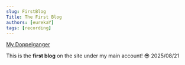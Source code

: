 ```yaml
---
slug: FirstBlog
Title: The First Blog 
authors: [eurekaY]
tags: [recording]
---
```


[My Doppelganger](https://www.eurekashadow.xin/ "My Shadow") 

<!-- truncate -->

This is the **first blog** on the site under my main account! 😎 2025/08/21
